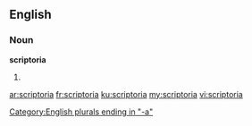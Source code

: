 ==English==

===Noun===
'''scriptoria'''

# {{plural of|scriptorium}}

[[Category:English plurals ending in "-a"]]

[[ar:scriptoria]]
[[fr:scriptoria]]
[[ku:scriptoria]]
[[my:scriptoria]]
[[vi:scriptoria]]